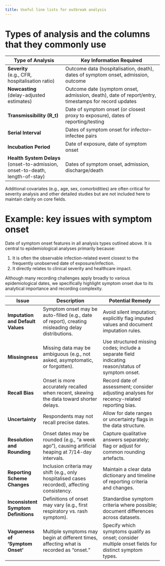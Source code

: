 ```yaml
---
title: Useful line lists for outbreak analysis
---
```


# Types of analysis and the columns that they commonly use

| Type of Analysis                               | Key Information Required                                                       |
|----------------------------------------------- |------------------------------------------------------------------------------- |
| **Severity**<br>(e.g., CFR, hospitalisation ratio) | Outcome data (hospitalisation, death), dates of symptom onset, admission, outcome |
| **Nowcasting**<br>(delay-adjusted estimates)       | Outcome date (symptom onset, admission, death), date of report/entry, timestamps for record updates |
| **Transmissibility (R_t)**                      | Date of symptom onset (or closest proxy to exposure), dates of reporting/testing |
| **Serial Interval**                            | Dates of symptom onset for infector–infectee pairs                              |
| **Incubation Period**                          | Date of exposure, date of symptom onset                                         |
| **Health System Delays**<br>(onset-to-admission, onset-to-death, length-of-stay) | Dates of symptom onset, admission, discharge/death                              |

Additional covariates (e.g., age, sex, comorbidities) are often critical for severity analysis and other detailed studies but are not included here to maintain clarity on core fields.

# Example: key issues with symptom onset

Date of symptom onset features in all analysis types outlined above. It is central to epidemiological analyses primarily because:

1. It is often the observable infection-related event closest to the frequently unobserved date of exposure/infection.
2. It directly relates to clinical severity and healthcare impact.

Although many recording challenges apply broadly to various epidemiological dates, we specifically highlight symptom onset due to its analytical importance and recording complexity.

| Issue                              | Description                                                                                          | Potential Remedy                                                                                     |
|-----------------------------------|------------------------------------------------------------------------------------------------------|-------------------------------------------------------------------------------------------------------|
| **Imputation and Default Values** | Symptom onset may be auto-filled (e.g., date of report), creating misleading delay distributions.   | Avoid silent imputation; explicitly flag imputed values and document imputation rules.               |
| **Missingness**                   | Missing data may be ambiguous (e.g., not asked, asymptomatic, or forgotten).                         | Use structured missing codes; include a separate field indicating reason/status of symptom onset.    |
| **Recall Bias**                   | Onset is more accurately recalled when recent, skewing the data toward shorter delays.               | Record date of assessment; consider adjusting analyses for recency-related reporting bias.           |
| **Uncertainty**                   | Respondents may not recall precise dates.                                                            | Allow for date ranges or uncertainty flags in the data structure.                                    |
| **Resolution and Rounding**       | Onset dates may be rounded (e.g., “a week ago”), causing artificial heaping at 7/14-day intervals.   | Capture qualitative answers separately; flag or adjust for common rounding artefacts.                |
| **Reporting Scheme Changes**      | Inclusion criteria may shift (e.g., only hospitalised cases recorded), affecting consistency.        | Maintain a clear data dictionary and timeline of reporting criteria and changes.                     |
| **Inconsistent Symptom Definitions** | Definitions of onset may vary (e.g., first respiratory vs. rash symptom).                          | Standardise symptom criteria where possible; document differences across datasets.                   |
| **Vagueness of 'Symptom Onset'**  | Multiple symptoms may begin at different times, affecting what is recorded as “onset.”              | Specify which symptoms qualify as onset; consider multiple onset fields for distinct symptom types.  |
